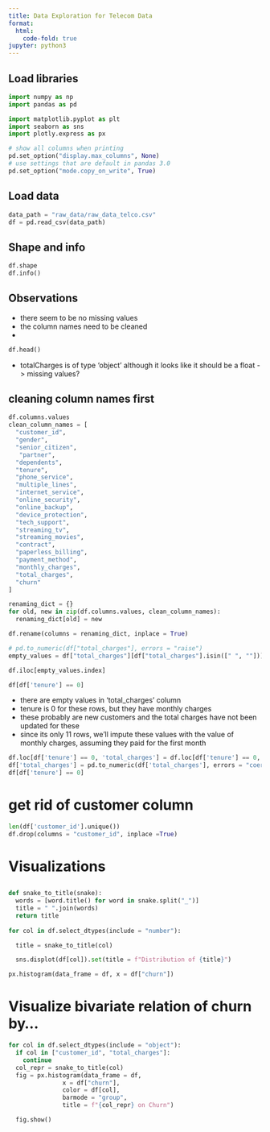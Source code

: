```yaml
---
title: Data Exploration for Telecom Data
format:
  html:
    code-fold: true
jupyter: python3
---
```


## Load libraries
```python
import numpy as np
import pandas as pd

import matplotlib.pyplot as plt
import seaborn as sns
import plotly.express as px
```


```python
# show all columns when printing
pd.set_option("display.max_columns", None)
# use settings that are default in pandas 3.0
pd.set_option("mode.copy_on_write", True)
```

## Load data
```python
data_path = "raw_data/raw_data_telco.csv"
df = pd.read_csv(data_path)
```

## Shape and info
```python
df.shape
df.info()
```
## Observations
- there seem to be no missing values
- the column names need to be cleaned
- 

```python
df.head()
```
- totalCharges is of type 'object' although it looks like it should be a float ->
missing values?

## cleaning column names first
```python
df.columns.values
clean_column_names = [
  "customer_id",
  "gender",
  "senior_citizen",
   "partner",
  "dependents",
  "tenure",
  "phone_service",
  "multiple_lines",
  "internet_service",
  "online_security",
  "online_backup",
  "device_protection",
  "tech_support",
  "streaming_tv",
  "streaming_movies",
  "contract",
  "paperless_billing",
  "payment_method",
  "monthly_charges",
  "total_charges",
  "churn"
]

renaming_dict = {}
for old, new in zip(df.columns.values, clean_column_names):
  renaming_dict[old] = new

df.rename(columns = renaming_dict, inplace = True)
```

```python
# pd.to_numeric(df["total_charges"], errors = "raise")
empty_values = df["total_charges"][df["total_charges"].isin([" ", ""])]

df.iloc[empty_values.index]

df[df['tenure'] == 0]
```
- there are empty values in 'total_charges' column
- tenure is 0 for these rows, but they have monthly charges
- these probably are new customers and the total charges have not been updated for these
- since its only 11 rows, we'll impute these values with the value of monthly charges, assuming
they paid for the first month

```python
df.loc[df['tenure'] == 0, 'total_charges'] = df.loc[df['tenure'] == 0, 'monthly_charges']
df['total_charges'] = pd.to_numeric(df['total_charges'], errors = "coerce")
df[df['tenure'] == 0]
```

# get rid of customer column
```python
len(df['customer_id'].unique())
df.drop(columns = "customer_id", inplace =True)
```

# Visualizations
## 
```python
def snake_to_title(snake):
  words = [word.title() for word in snake.split("_")]
  title = " ".join(words)
  return title
  
for col in df.select_dtypes(include = "number"):

  title = snake_to_title(col)

  sns.displot(df[col]).set(title = f"Distribution of {title}")
```

```python
px.histogram(data_frame = df, x = df["churn"])
```

# Visualize bivariate relation of churn by...
```python
for col in df.select_dtypes(include = "object"):
  if col in ["customer_id", "total_charges"]:
    continue
  col_repr = snake_to_title(col)
  fig = px.histogram(data_frame = df,
               x = df["churn"],
               color = df[col],
               barmode = "group",
               title = f"{col_repr} on Churn")

  fig.show()
```

```python
```

```python
```

```python
```

```python
```

```python
```
```python
```
